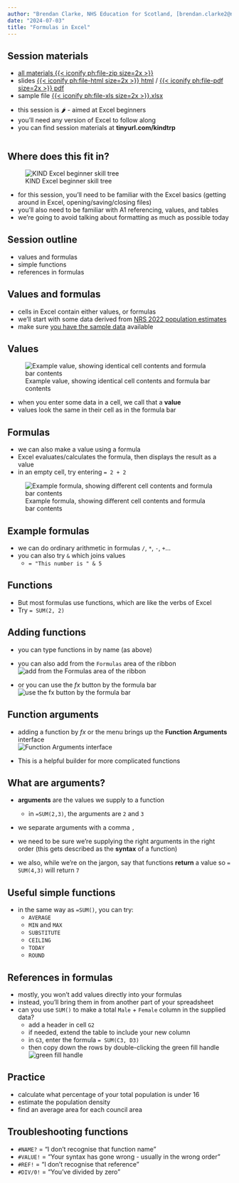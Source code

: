 ---
author: "Brendan Clarke, NHS Education for Scotland, [brendan.clarke2@nhs.scot](mailto:brendan.clarke2@nhs.scot)"
date: "2024-07-03"
title: "Formulas in Excel"
---

:::{.callout-note collapse=false appearance='default' icon=true}
## Session materials
+ [all materials {{< iconify ph:file-zip size=2x >}}](src/excel_formulas.zip)
+ slides [{{< iconify ph:file-html size=2x >}} html](src/excel_formulas.html) / [{{< iconify ph:file-pdf size=2x >}} pdf](src/excel_formulas.pdf)
+ sample file [{{< iconify ph:file-xls size=2x >}}.xlsx](src/excel_formulas.xlsx)
:::


-   this session is 🌶 - aimed at Excel beginners
-   you'll need any version of Excel to follow along
-   you can find session materials at **tinyurl.com/kindtrp**




```{r}
```

## Where does this fit in?

![KIND Excel beginner skill tree](images/clipboard-1882650124.png)

-   for this session, you'll need to be familiar with the Excel basics (getting around in Excel, opening/saving/closing files)
-   you'll also need to be familiar with A1 referencing, values, and tables
-   we're going to avoid talking about formatting as much as possible today

## Session outline

-   values and formulas
-   simple functions
-   references in formulas

## Values and formulas

-   cells in Excel contain either values, or formulas
-   we'll start with some data derived from [NRS 2022 population estimates](https://www.nrscotland.gov.uk/files//statistics/population-estimates/mid-22/mid-year-pop-est-22-data.xlsx)
-   make sure [you have the sample data](src/excel_formulas.xlsx) available

## Values

![Example value, showing identical cell contents and formula bar contents](images/clipboard-3551345224.png)

-   when you enter some data in a cell, we call that a **value**
-   values look the same in their cell as in the formula bar

## Formulas

-   we can also make a value using a formula
-   Excel evaluates/calculates the formula, then displays the result as a value
-   in an empty cell, try entering `= 2 + 2`


![Example formula, showing different cell contents and formula bar contents](images/clipboard-3551345224b.png)

## Example formulas

-   we can do ordinary arithmetic in formulas `/`, `*`, `-`, `+`...
-   you can also try `&` which joins values
    -   `= "This number is " & 5`

## Functions

-   But most formulas use functions, which are like the verbs of Excel
-   Try `= SUM(2, 2)`

## Adding functions

-   you can type functions in by name (as above)

-   you can also add from the `Formulas` area of the ribbon </br>![add from the Formulas area of the ribbon](images/clipboard-4177249094.png)

-   or you can use the $fx$ button by the formula bar </br>![use the fx button by the formula bar](images/clipboard-2091819162.png)

## Function arguments

-   adding a function by $fx$ or the menu brings up the **Function Arguments** interface </br>![Function Arguments interface](images/clipboard-2410234964.png)

-   This is a helpful builder for more complicated functions

## What are arguments?

+   **arguments** are the values we supply to a function 
    
    + in `=SUM(2,3)`, the arguments are `2` and `3`
+   we separate arguments with a comma `,`
+   we need to be sure we're supplying the right arguments in the right order (this gets described as the **syntax** of a function)
+   we also, while we're on the jargon, say that functions **return** a value so `= SUM(4,3)` will return `7`

## Useful simple functions

-   in the same way as `=SUM()`, you can try:
    -   `AVERAGE`
    -   `MIN` and `MAX`
    -   `SUBSTITUTE`
    -   `CEILING`
    -   `TODAY`
    -   `ROUND`

## References in formulas

-   mostly, you won't add values directly into your formulas
-   instead, you'll bring them in from another part of your spreadsheet
-   can you use `SUM()` to make a total `Male` + `Female` column in the supplied data?
    -   add a header in cell `G2`
    -   if needed, extend the table to include your new column
    -   in `G3`, enter the formula `= SUM(C3, D3)`
    -   then copy down the rows by double-clicking the green fill handle ![green fill handle](images/clipboard-4213326820.png)

## Practice

-   calculate what percentage of your total population is under 16
- estimate the population density
- find an average area for each council area

## Troubleshooting functions

-   `#NAME?` = "I don't recognise that function name"
-   `#VALUE!` = "Your syntax has gone wrong - usually in the wrong order"
-   `#REF!` = "I don't recognise that reference"
-   `#DIV/0!` = "You've divided by zero"


